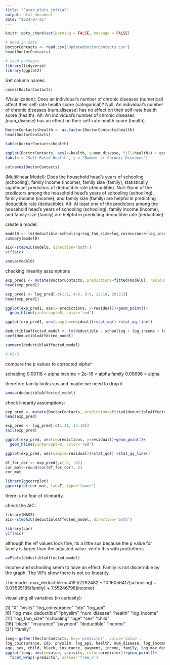 ```yaml
---
title: "Farah_plots_initial"
output: html_document
date: "2024-07-25"
---
```


```r
knitr::opts_chunk$set(warning = FALSE, message = FALSE) 
```

```r
# Read in data
DoctorContacts <- read.csv("UpdatedDoctorContacts.csv")
head(DoctorContacts)
```

```r
# Load packages
library(tidyverse)
library(ggplot2)
```
Get column names:

```r
names(DoctorContacts)
```

(Visualization): 
Does an individual’s number of chronic diseases (numerical) affect their self-rate health score (categorical)? 
Null: An individual’s number of chronic diseases (num_disease) has no effect on their self-rate health score (health).
Alt: An individual’s number of chronic diseases (num_disease) has an effect on their self-rate health score (health).

```r
DoctorContacts$health <- as.factor(DoctorContacts$health)
head(DoctorContacts)
```
```r
table(DoctorContacts$health)
```


```r
ggplot(DoctorContacts, aes(x=health, y=num_disease, fill=health)) + geom_boxplot() +
labs(x = "Self-Rated Health", y = "Number of Chronic Diseases")
```

```r
colnames(DoctorContacts)
```


(Multilinear Model): 
Does the household head’s years of schooling (schooling), family income (income), family size (family),  statistically significant predictors of deductible rate (deductible).
Null: None of the predictors among the household head’s years of schooling (schooling), family income (income), and family size (family) are helpful in predicting deductible rate (deductible).
Alt: At least one of the predictors among the household head’s years of schooling (schooling), family income (income), and family size (family) are helpful in predicting deductible rate (deductible).

create a model:

```r
model0 <- lm(deductible~schooling+log_fam_size+log_coinsurance+log_income+physlim, data=DoctorContacts)
summary(model0)
```

```r
aic<-stepAIC(model0, direction='both')
vif(aic)
```


```r
anova(model0)
```
checking linearity assumptions
```r
exp_pred1 <- mutate(DoctorContacts, predictions=fitted(model0), residual=residuals(model0))
head(exp_pred1)
```

```r
exp_pred1 <- log_pred[-c(1:2, 4:6, 8:9, 12:18, 20:21)]
head(exp_pred1)
```


```r
ggplot(exp_pred1, aes(x=predictions, y=residual))+geom_point()+
  geom_hline(yintercept=0, color='red')
```

```r
ggplot(exp_pred1, aes(sample=residual))+stat_qq() +stat_qq_line()
```

```r
deductibleAffected_model <- lm(deductible ~ schooling + log_income + log_fam_size, data = DoctorContacts)
coef(deductibleAffected_model)
```

```r
summary(deductibleAffected_model)
```

```r
0.05/3
```

compare the p values to corrected alpha^ 

schooling   0.00116 < alpha
income      < 2e-16 < alpha
family      0.09696 > alpha

therefore family looks sus and maybe we need to drop it 

```r
anova(deductibleAffected_model)
```
check linearity assumptions:

```r
exp_pred <- mutate(DoctorContacts, predictions=fitted(deductibleAffected_model), residual=residuals(deductibleAffected_model))
head(exp_pred)
```

```r
exp_pred <- log_pred[-c(1:11, 13:18)]
tail(exp_pred)
```

```r
ggplot(exp_pred, aes(x=predictions, y=residual))+geom_point()+
  geom_hline(yintercept=0, color='red')
```
```r
ggplot(exp_pred, aes(sample=residual))+stat_qq() +stat_qq_line()
```
```r
df_for_cor <- exp_pred[,c(-5, -6)]
cor_mat<-round(cor(df_for_cor), 2)
cor_mat
```

```r
library(ggcorrplot)
ggcorrplot(cor_mat, lab=T, type='lower')
```
there is no fear of clinearity. 

check the AIC:

```r
library(MASS)
aic<-stepAIC(deductibleAffected_model, direction='both')
```
```r
library(car)
vif(aic)
```



although the vif values look fine, its a little sus because the p value for family is larger than the adjusted value. verify this with prof/others


```r
avPlots(deductibleAffected_model)
```

Income  and schooling seem to have an effect. Family is not discernible by the graph. The VIFs show there is not co-linearity. 


The model: 
max_deductible = 419.52262482 * 10.16056417(schooling) + 0.03535185(family) + 7.55246798(income)


visualizing all variables (in curiosity):

 [1] "X"                  "visits"             "log_coinsurance"    "idp"                "log_api"           
 [6] "log_max_deductible" "physlim"            "num_disease"        "health"             "log_income"        
[11] "log_fam_size"       "schooling"          "age"                "sex"                "child"             
[16] "black"              "insurance"          "payment"            "deductible"         "income"            
[21] "family"  

```r
long<-gather(DoctorContacts, key='predictor', value='value',
log_coinsurance, idp, physlim, log_api, health, num_disease, log_income, log_fam_size, schooling,  
age, sex, child, black, insurance, payment, income, family, log_max_deductible, deductible)
ggplot(long, aes(x=value, y=visits, color=predictor))+geom_point()+
  facet_wrap(~predictor, scales='free_x')
```



